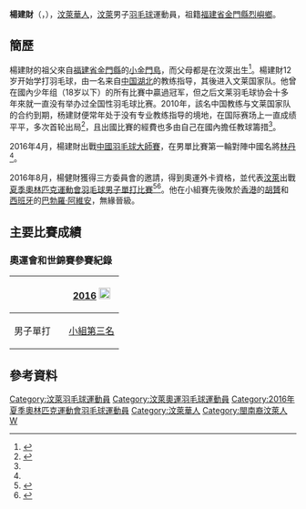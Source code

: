 {{noteTA
|G1=Badminton
|G2=地名
|G3=马来人名地名
}}
{{Infobox 羽球選手
| playername              = 楊建財<br/>{{lang|ms|Jaspar Woon Chai Yu}}
| image                   = 
| size                    = 
| caption                 = 
| birth_name              = 
| date_of_birth           = {{birth_date_and_age|1988|11|14}}
| place_of_birth          = {{BRU}}
| residence               =
| height                  = 
| weight                  = 
| handedness              = 
| country                 = {{BRU}}
| years_intldebut         =
| years_started           = 
| coach                   = 
| event                   = 男子單打
| highest_ranking         = 第399位（男單）
| date_of_highest_ranking = 2016年4月28日 <ref name="highest-ranking">{{en}}[http://bwfcontent.tournamentsoftware.com/ranking/player.aspx?id=11199&player=195666 BWF World Ranking - Ranking of Jaspar Woon Chai YU (53615)] {{Wayback|url=http://bwfcontent.tournamentsoftware.com/ranking/player.aspx?id=11199&player=195666 |date=20170305005948 }}</ref>
| current_ranking         = 第411位（男單）
| date_of_current_ranking = 2016年5月12日<ref>{{en}}[http://bwfcontent.tournamentsoftware.com/ranking/category.aspx?id=11138&category=472 BWF World Ranking - BWF世界排名榜 (5/12/2016) - Men's singles] {{Wayback|url=http://bwfcontent.tournamentsoftware.com/ranking/category.aspx?id=11138&category=472 |date=20210813063327 }}</ref>
| played                  = 1勝–28負（男單）<br/>1勝–10負（男雙）
| titles                  = 
| bwf_profile             = 29B4AA20-8FE5-4B2D-9100-F70508004DCB
| bwf_id                  = 53615
| updated                 = 2016年5月19日
}}
{{MedalTableTop}}
{{MedalSport | 男子[[羽毛球|羽毛球]]}}
{{MedalCountry | {{BRU}}}}
{{MedalBottom}}
'''楊建財'''（{{lang-ms|'''Jaspar Woon Chai Yu'''}}，{{bd|1988年|11月14日}}），[[汶萊華人|汶萊華人]]，[[汶萊|汶萊]]男子[[羽毛球|羽毛球]]運動員，祖籍[[福建省_(中華民國)|福建省]][[金門縣|金門縣]][[烈嶼鄉|烈嶼鄉]]。

==簡歷==
楊建財的祖父來自[[福建省_(中華民國)|福建省]][[金門縣|金門縣]]的[[烈嶼鄉|小金門島]]，而父母都是在汶萊出生<ref name="台北公開賽">{{zh-tw}}{{cite news|title=台北羽球公開賽》汶萊唯一國際牌 自費打遍全世界|url=http://sports.ltn.com.tw/news/paper/1114306|publisher=自由體育|date=2017-06-28|accessdate=2017-06-30|archive-date=2018-12-16|archive-url=https://web.archive.org/web/20181216072702/http://sports.ltn.com.tw/news/paper/1114306|dead-url=no}}</ref>。楊建財12岁开始学打羽毛球，由一名来自[[中国|中国]][[湖北|湖北]]的教练指导，其後进入文莱国家队。他曾在國內少年组（18岁以下）的所有比賽中贏過冠军，但之后文莱羽毛球协会十多年來就一直没有举办过全国性羽毛球比赛。2010年，該名中国教练与文莱国家队的合约到期，杨建财便常年处于没有专业教练指导的境地，在国际赛场上一直成绩平平，多次首轮出局<ref name="新華社">{{zh-cn}}{{cite news|title=文莱羽毛球“一哥”：我希望能给林丹制造点麻烦|url=http://news.xinhuanet.com/sports/2016-04/02/c_128858562.htm|agency=新华社|date=2016-04-02|accessdate=2016-05-19|archive-date=2017-03-05|archive-url=https://web.archive.org/web/20170305062833/http://news.xinhuanet.com/sports/2016-04/02/c_128858562.htm|dead-url=no}}</ref>，且出國比賽的經費也多由自己在國內擔任教球籌措<ref name="台北公開賽"/>。

2016年4月，楊建財出戰[[2016年中國羽毛球大師賽|中國羽毛球大師賽]]，在男單比賽第一輪對陣中國名將[[林丹|林丹]]<ref name="新華社"/>。

2016年8月，楊健財獲得三方委員會的邀請，得到奧運外卡資格，並代表[[2016年夏季奧林匹克運動會汶萊代表團|汶萊]]出戰[[2016年夏季奧林匹克運動會|夏季奧林匹克運動會]][[2016年夏季奧林匹克運動會羽毛球比賽|羽毛球]][[2016年夏季奧林匹克運動會羽毛球男子單打比賽|男子單打比賽]]<ref>{{en}}{{cite news|title=TRIO GET RIO 2016 TRIPARTITE PLACES|url=http://bwfbadminton.com/2016/05/25/trio-get-rio-2016-tripartite-places/|publisher=BWF Fansite|date=2016-05-25|deadurl=yes|archiveurl=https://web.archive.org/web/20160529111153/http://bwfbadminton.com/2016/05/25/trio-get-rio-2016-tripartite-places/|archivedate=2016-05-29}}</ref><ref>{{en}}{{cite news|title=Yu smashing his way into Olympic history books|url=http://www.bt.com.bn/sports-national/2016/07/31/yu-smashing-his-way-olympic-history-books|archiveurl=https://web.archive.org/web/20160821123617/http://www.bt.com.bn/sports-national/2016/07/31/yu-smashing-his-way-olympic-history-books|publisher=The Brunei Times|date=2016-07-31|archivedate=2016-08-21}}</ref>。他在小組賽先後敗於[[香港|香港]]的[[胡贇|胡贇]]和[[西班牙|西班牙]]的[[巴勃羅·阿維安|巴勃羅·阿維安]]，無緣晉級。

==主要比賽成績==
===奧運會和世錦賽參賽紀錄===
{| class=wikitable style="text-align:center; font-size:small;" 
!
!width="80"|[[2016年夏季奧林匹克運動會羽毛球比賽|2016]] [[File:Olympic_rings_without_rims.svg|20px]]
|-
!width="80"|男子單打
|[[2016年夏季奧林匹克運動會羽毛球男子單打比賽|小組第三名]]
|}

==參考資料==
{{Reflist}}

{{DEFAULTSORT:Yu, Jaspar Woon Chai}}
[[Category:汶萊羽毛球運動員|Category:汶萊羽毛球運動員]]
[[Category:汶萊奧運羽毛球運動員|Category:汶萊奧運羽毛球運動員]]
[[Category:2016年夏季奧林匹克運動會羽毛球運動員|Category:2016年夏季奧林匹克運動會羽毛球運動員]]
[[Category:汶萊華人|Category:汶萊華人]]
[[Category:閩南裔汶萊人|Category:閩南裔汶萊人]]
[[Category:楊姓|W]]